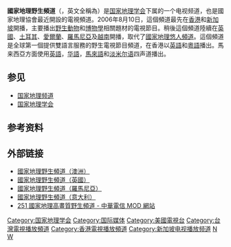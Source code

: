 {{頻道資訊
| 頻道名稱         = 國家地理野生頻道<br/>{{lang|en|Nat Geo Wild}}
| 頻道圖片檔案     = Logo Nat Geo Wild.svg
| 頻道圖片尺寸     = 200px
| 頻道圖片名稱     = 國家地理野生頻道
| 所屬國家         = {{USA}}
| 總部所在         = {{USA}}
| 播放地區         = 總部[[香港|香港]]及[[亞洲|亞洲]]各地
| 開播日期         = 2006年8月10日
| 停播日期         = 2021年10月1日（馬來西亞 Unifi TV）
| 收視率           = 
| 收視率調查時間   = 
| 收視率資料來源   = 
| 頻道類別         = 紀錄片
| 頻道語言         = [[英語|英語]]
| 頻道口號         = 
| 擁有者           = [[國家地理學會|國家地理學會]]
| 持股者           = 
| 前頻道名稱       = 
| 被取代名稱       = 
| 集團同類頻道     = 
| 重播服務頻道     = 
| 頻道官方網站     = 
| 備註             = 
| 衛星電視供應商01 = {{MAL}}[[Astro|Astro]]
| 衛星電視頻道數01 = 550頻道（HD）（新频道）
| 衛星電視供應商02 = {{MAL}}[[NJOI|NJOI]]
| 衛星電視頻道數02 = 550頻道（HD）（新频道）
| 有線電視供應商01 = {{HKG}}[[香港有線電視|香港有線電視]]
| 有線電視頻道數01 = 701頻道（HD）<br>751頻道（SD）
| 有線電視供應商02 = {{SIN}}[[新加坡電視頻道列表|星和視界]]
| 有線電視頻道數02 = 413頻道
| 有線電視供應商03 = {{TW}}凱擘數位有線電視 
| 有線電視頻道數03 = 209頻道 (HD)
| 有線電視供應商04 = {{TW}}互動電視
| 有線電視頻道數04 = 231頻道
| 有線電視供應商05 = {{TW}}TBC 數位電視
| 有線電視頻道數05 = 218頻道（HD）
| 有線電視供應商06 = {{TW}}[[大台中數位有線電視|大台中數位有線電視]]
| 有線電視頻道數06 = 421頻道（HD）
| 有線電視供應商07 = {{MAC}}澳門有線電視
| 有線電視頻道數07 = 53頻道/853頻道
| 寬頻電視供應商01 = {{HKG}}[[now_TV|now TV]]
| 寬頻電視頻道數01 = 216頻道（SD/HD）
| 寬頻電視供應商02 = {{TW}}[[中華電信MOD|中華電信MOD]]
| 寬頻電視頻道數02 = 251頻道（HD）
| 寬頻電視供應商03 = {{SIN}}[[新加坡電視頻道列表|Mio TV]]
| 寬頻電視頻道數03 = 207頻道（HD）
|online serv 1=马来西亚Astro|online chan 1=Astro Go, On demand}}
'''國家地理野生頻道'''（{{lang-en|'''Nat Geo Wild'''}}，英文全稱為{{lang|en|'''National Geographic Wild'''}}）是[[国家地理学会|国家地理学会]]下属的一个电视频道，也是國家地理協會最近開設的電視頻道。2006年8月10日，這個頻道最先在[[香港|香港]]和[[新加坡|新加坡]]開播，主要播出[[野生動物|野生動物]]和[[博物學|博物學]]相關題材的電視節目。稍後這個頻道陸續在[[英國|英國]]、[[土耳其|土耳其]]、[[愛爾蘭|愛爾蘭]]、[[羅馬尼亞|羅馬尼亞]]及[[越南|越南]]開播，取代了[[國家地理悠人頻道|國家地理悠人頻道]]。這個頻道是全球第一個提供雙語言服務的野生電視節目頻道，在香港以[[英語|英語]]和[[粵語|粵語]]播出。馬来西亞方面使用[[英語|英語]]，[[华語|华語]]，[[馬來語|馬來語]]和[[淡米尔语|淡米尔语]]四声道播出。

== 参见 ==
* [[国家地理频道|国家地理频道]]
* [[国家地理学会|国家地理学会]]

== 参考资料 ==
{{Reflist}}

== 外部链接 ==
*[https://web.archive.org/web/20090131131648/http://natgeotv.com.au/Programmes/Wild/main.aspx 國家地理野生頻道（澳洲）]{{en}}
*[http://www.natgeowild.co.uk 國家地理野生頻道（英國）]{{Wayback|url=http://www.natgeowild.co.uk/ |date=20091129104658 }}{{en}}
*[http://natgeotv.com/ro 國家地理野生頻道（羅馬尼亞）]{{Wayback|url=http://natgeotv.com/ro |date=20101006141046 }}
*[https://web.archive.org/web/20181021232252/http://www.natgeowild.it/ 國家地理野生頻道（意大利）]{{it}}
*[http://mod.cht.com.tw/tv/channel.php?id=251 251 國家地理高畫質野生頻道 - 中華電信 MOD 網站] {{Wayback|url=http://mod.cht.com.tw/tv/channel.php?id=251 |date=20220128060430 }}

{{华特迪士尼电视}}

[[Category:国家地理学会|Category:国家地理学会]]
[[Category:国际媒体|Category:国际媒体]]
[[Category:美國電視台|Category:美國電視台]]
[[Category:台灣電視播放頻道|Category:台灣電視播放頻道]]
[[Category:香港電視播放頻道|Category:香港電視播放頻道]]
[[Category:新加坡电视播放频道|Category:新加坡电视播放频道]]
[[Category:福斯傳媒集團|N]]
[[Category:國家地理頻道|W]]
